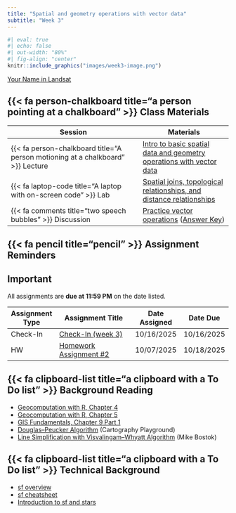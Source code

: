```yaml
---
title: "Spatial and geometry operations with vector data"
subtitle: "Week 3"
---
```


```r
#| eval: true
#| echo: false
#| out-width: "80%"
#| fig-align: "center"
knitr::include_graphics("images/week3-image.png")
```

::: {.gray-text .center-text}
[Your Name in Landsat](https://landsat.gsfc.nasa.gov/apps/YourNameInLandsat-main/index.html){target="_blank"}
:::

## {{< fa person-chalkboard title="a person pointing at a chalkboard" >}} Class Materials

| Session                                                                         | Materials                                             |
|---------------------------------------------------------------------------------|-------------------------------------------------------|
| {{< fa person-chalkboard title="A person motioning at a chalkboard" >}} Lecture | [Intro to basic spatial data and geometry operations with vector data](https://docs.google.com/presentation/d/1H0kwdJ3rzF6pJkgLYC5KzmMBmYzBV-NJRb1I-3zePYg/present?usp=sharing){target="_blank"}                  |
| {{< fa laptop-code title="A laptop with on-screen code" >}} Lab                 | [Spatial joins, topological relationships, and distance relationships](labs/week3.qmd)        |
| {{< fa comments title="two speech bubbles" >}} Discussion               | [Practice vector operations](discussions/week3-discussion.qmd) ([Answer Key](discussions/answer-keys/week3-discussion-answerKey.qmd)) |

## {{< fa pencil title="pencil" >}} Assignment Reminders {#assignment-reminders}

:::{.callout-important icon=true}
## Important
All assignments are **due at 11:59 PM** on the date listed.
:::

| Assignment Type | Assignment Title                              | Date Assigned | Date Due   |
|-----------------|-----------------------------------------------|---------------|------------|
| Check-In             | [Check-In (week 3)](https://forms.gle/sk7RrZeaCNjLVkru5){target="_blank"}              | 10/16/2025    | 10/16/2025 |
| HW              | [Homework Assignment #2](../assignments/HW2.qmd){target="_blank"} | 10/07/2025    | 10/18/2025 |


## {{< fa clipboard-list title="a clipboard with a To Do list" >}} Background Reading
- [Geocomputation with R, Chapter 4](https://r.geocompx.org/spatial-operations.html){target="_blank"}
- [Geocomputation with R, Chapter 5](https://r.geocompx.org/geometry-operations.html){target="_blank"}
- [GIS Fundamentals, Chapter 9 Part 1](readings/Bolstad-chapter9-part1.pdf){target="_blank"}
- [Douglas–Peucker Algorithm](https://cartography-playground.gitlab.io/playgrounds/douglas-peucker-algorithm/){target="_blank"} (Cartography Playground)
- [Line Simplification with Visvalingam–Whyatt Algorithm](https://bost.ocks.org/mike/simplify/){target="_blank"} (Mike Bostok)

## {{< fa clipboard-list title="a clipboard with a To Do list" >}} Technical Background
- [sf overview](https://r-spatial.github.io/sf/index.html){target="_blank"}
- [sf cheatsheet](https://github.com/rstudio/cheatsheets/blob/main/sf.pdf){target="_blank"}
- [Introduction to sf and stars](https://r-spatial.org/book/07-Introsf.html){target="_blank"}